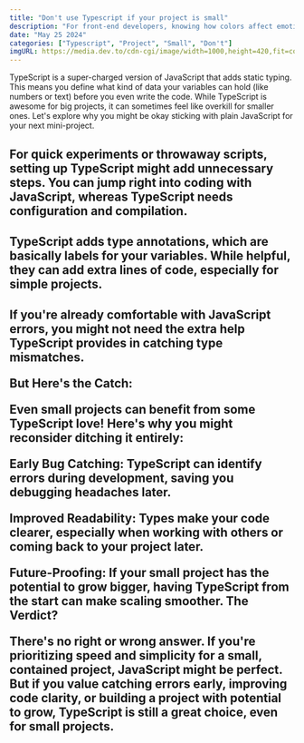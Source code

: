 ```yaml
---
title: "Don't use Typescript if your project is small"
description: "For front-end developers, knowing how colors affect emotions is important for making websites that people like and find helpful. Let’s look closer at how it’s important:"
date: "May 25 2024"
categories: ["Typescript", "Project", "Small", "Don't"]
imgURL: https://media.dev.to/cdn-cgi/image/width=1000,height=420,fit=cover,gravity=auto,format=auto/https%3A%2F%2Fdev-to-uploads.s3.amazonaws.com%2Fuploads%2Farticles%2Fybdghqd6e25349nkl2jp.jpg
---
```


TypeScript is a super-charged version of JavaScript that adds static typing. This means you define what kind of data your variables can hold (like numbers or text) before you even write the code. While TypeScript is awesome for big projects, it can sometimes feel like overkill for smaller ones. Let's explore why you might be okay sticking with plain JavaScript for your next mini-project.


<H2 text="1. Speed and Simplicity:" />
For quick experiments or throwaway scripts, setting up TypeScript might add unnecessary steps. You can jump right into coding with JavaScript, whereas TypeScript needs configuration and compilation.

<H2 text="2. Less Code to Write:" />
TypeScript adds type annotations, which are basically labels for your variables. While helpful, they can add extra lines of code, especially for simple projects.


<H2 text="3. Debugging Might Feel Familiar:" />

If you're already comfortable with JavaScript errors, you might not need the extra help TypeScript provides in catching type mismatches.


<Quote>
But Here's the Catch:

Even small projects can benefit from some TypeScript love! Here's why you might reconsider ditching it entirely:

</Quote>



<B>Early Bug Catching:</B> TypeScript can identify errors during development, saving you debugging headaches later.


<B>Improved Readability:</B> Types make your code clearer, especially when working with others or coming back to your project later.


<B>Future-Proofing:</B> If your small project has the potential to grow bigger, having TypeScript from the start can make scaling smoother.
The Verdict?

There's no right or wrong answer. If you're prioritizing speed and simplicity for a small, contained project, JavaScript might be perfect. But if you value catching errors early, improving code clarity, or building a project with potential to grow, TypeScript is still a great choice, even for small projects.